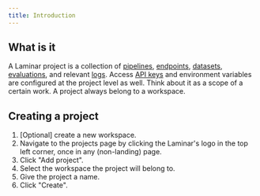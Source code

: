 ```yaml
---
title: Introduction
---
```


## What is it

A Laminar project is a collection of [pipelines](/documentation/pipeline/introduction), [endpoints](/documentation/endpoints/introduction), [datasets](/documentation/datasets/introduction), [evaluations](/documentation/evaluations/introduction), and relevant [logs](/documentation/logs/introduction).
Access [API keys](/api-reference/introduction#authentication) and environment variables are configured at the project level as well. Think about it as a scope of a certain work. A project always belong to a workspace.

## Creating a project

1. [Optional] create a new workspace.
1. Navigate to the projects page by clicking the Laminar's logo in the top left corner, once in any (non-landing) page.
1. Click "Add project".
1. Select the workspace the project will belong to.
1. Give the project a name.
1. Click "Create".
